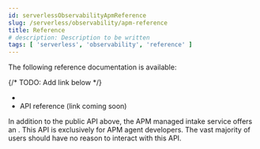 ```yaml
---
id: serverlessObservabilityApmReference
slug: /serverless/observability/apm-reference
title: Reference
# description: Description to be written
tags: [ 'serverless', 'observability', 'reference' ]
---
```


<p><DocBadge template="technical preview" /></p>

The following reference documentation is available:

{/* TODO: Add link below */}
* <DocLink id="serverlessObservabilityApmKibanaSettings" text="Settings reference"/>
* API reference (link coming soon)

In addition to the public API above, the APM managed intake service offers an
<DocLink id="serverlessObservabilityApmServerApi" text="event intake API"/>.
This API is exclusively for APM agent developers. The vast majority of users should have no reason to interact with this API.
